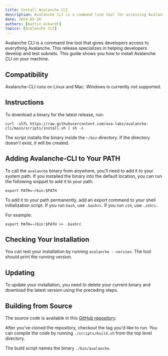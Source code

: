 ```yaml
---
title: Install Avalanche CLI
description: Avalanche CLI is a command line tool for accessing Avalanche, specializing in developing and testing subnets.
date: 2024-05-26
authors: [martin_eckardt]
topics: [Avalanche CLI]
---
```


Avalanche CLI is a command line tool that gives developers access to everything Avalanche. This release specializes in helping developers develop and test subnets. This guide shows you how to install Avalanche CLI on your machine.

## Compatibility

Avalanche-CLI runs on Linux and Mac. Windows is currently not supported.

## Instructions

To download a binary for the latest release, run:

```shell
curl -sSfL https://raw.githubusercontent.com/ava-labs/avalanche-cli/main/scripts/install.sh | sh -s
```

The script installs the binary inside the `~/bin` directory. If the directory doesn't exist,
it will be created.

## Adding Avalanche-CLI to Your PATH

To call the `avalanche` binary from anywhere, you'll need to add it to your system path. If you installed
the binary into the default location, you can run the following snippet to add it to your path.

```shell
export PATH=~/bin:$PATH
```

To add it to your path permanently, add an export command to your shell initialization script. If
you run `bash`, use `.bashrc`. If you run `zsh`, use `.zshrc`.

For example:

```shell
export PATH=~/bin:$PATH >> .bashrc
```

## Checking Your Installation

You can test your installation by running `avalanche --version`. The tool should print the running version.

## Updating

To update your installation, you need to delete your current binary and download the latest version
using the preceding steps.

## Building from Source

The source code is available in this [GitHub repository](https://github.com/ava-labs/avalanche-cli).

After you've cloned the repository, checkout the tag you'd like to run. You can compile the code by
running `./scripts/build.sh` from the top level directory.

The build script names the binary `./bin/avalanche`.